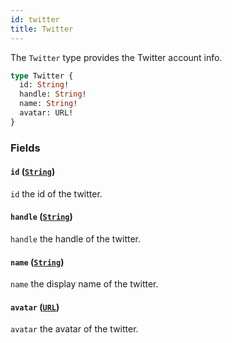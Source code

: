 ```yaml
---
id: twitter
title: Twitter
---
```



The `Twitter` type provides the Twitter account info.

```graphql
type Twitter {
  id: String!
  handle: String!
  name: String!
  avatar: URL!
}
```


### Fields

#### `id` ([`String`](/cyberconnect/reference/scalars/string))

`id` the id of the twitter.


#### `handle` ([`String`](/cyberconnect/reference/scalars/string))

`handle` the handle of the twitter.


#### `name` ([`String`](/cyberconnect/reference/scalars/string))

`name` the display name of the twitter.


#### `avatar` ([`URL`](/cyberconnect/reference/scalars/url))

`avatar` the avatar of the twitter.




